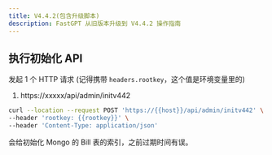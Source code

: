```yaml
---
title: V4.4.2(包含升级脚本)
description: FastGPT 从旧版本升级到 V4.4.2 操作指南
---
```


## 执行初始化 API

发起 1 个 HTTP 请求 (记得携带 `headers.rootkey`，这个值是环境变量里的)

1. https://xxxxx/api/admin/initv442

```bash
curl --location --request POST 'https://{{host}}/api/admin/initv442' \
--header 'rootkey: {{rootkey}}' \
--header 'Content-Type: application/json'
```

会给初始化 Mongo 的 Bill 表的索引，之前过期时间有误。
